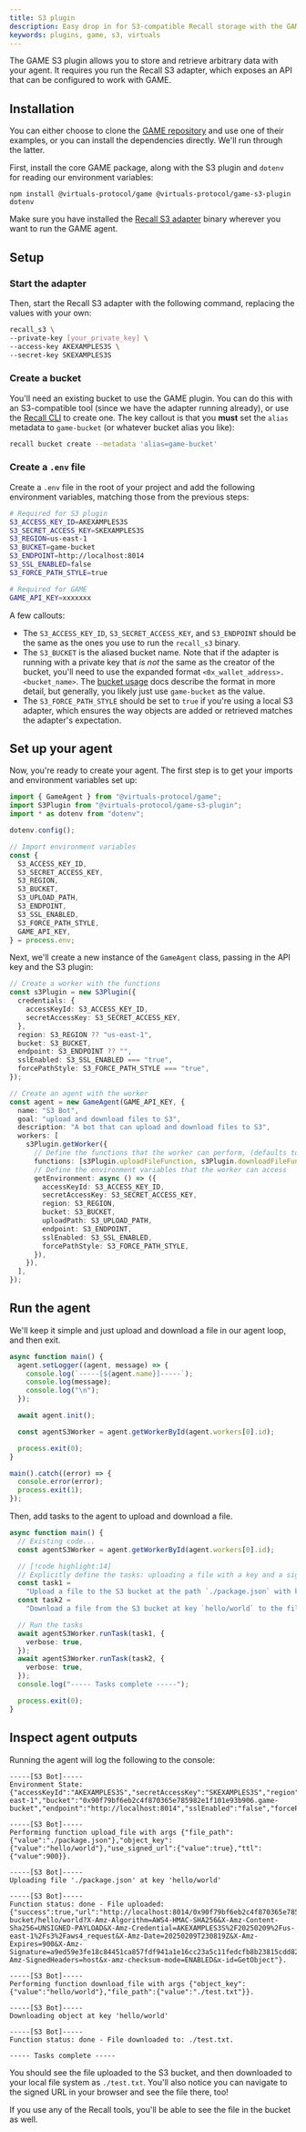 ```yaml
---
title: S3 plugin
description: Easy drop in for S3-compatible Recall storage with the GAME framework.
keywords: plugins, game, s3, virtuals
---
```


The GAME S3 plugin allows you to store and retrieve arbitrary data with your agent. It requires you
run the Recall S3 adapter, which exposes an API that can be configured to work with GAME.

<Steps>

<Step>

## Installation

You can either choose to clone the [GAME repository](https://github.com/game-by-virtuals/game-node)
and use one of their examples, or you can install the dependencies directly. We'll run through the
latter.

First, install the core GAME package, along with the S3 plugin and `dotenv` for reading our
environment variables:

```package-install
npm install @virtuals-protocol/game @virtuals-protocol/game-s3-plugin dotenv
```

Make sure you have installed the [Recall S3 adapter](/tools/s3) binary wherever you want to run the
GAME agent.

</Step>

<Step>

## Setup

### Start the adapter

Then, start the Recall S3 adapter with the following command, replacing the values with your own:

```sh
recall_s3 \
--private-key [your_private_key] \
--access-key AKEXAMPLES3S \
--secret-key SKEXAMPLES3S
```

### Create a bucket

You'll need an existing bucket to use the GAME plugin. You can do this with an S3-compatible tool
(since we have the adapter running already), or use the [Recall CLI](/tools/cli) to create one. The
key callout is that you **must** set the `alias` metadata to `game-bucket` (or whatever bucket alias
you like):

```sh
recall bucket create --metadata 'alias=game-bucket'
```

### Create a `.env` file

Create a `.env` file in the root of your project and add the following environment variables,
matching those from the previous steps:

```bash
# Required for S3 plugin
S3_ACCESS_KEY_ID=AKEXAMPLES3S
S3_SECRET_ACCESS_KEY=SKEXAMPLES3S
S3_REGION=us-east-1
S3_BUCKET=game-bucket
S3_ENDPOINT=http://localhost:8014
S3_SSL_ENABLED=false
S3_FORCE_PATH_STYLE=true

# Required for GAME
GAME_API_KEY=xxxxxxx
```

A few callouts:

- The `S3_ACCESS_KEY_ID`, `S3_SECRET_ACCESS_KEY`, and `S3_ENDPOINT` should be the same as the ones
  you use to run the `recall_s3` binary.
- The `S3_BUCKET` is the aliased bucket name. Note that if the adapter is running with a private key
  that _is not_ the same as the creator of the bucket, you'll need to use the expanded format
  `<0x_wallet_address>.<bucket_name>`. The [bucket usage](/tools/s3#create-an-aliased-bucket) docs
  describe the format in more detail, but generally, you likely just use `game-bucket` as the value.
- The `S3_FORCE_PATH_STYLE` should be set to `true` if you're using a local S3 adapter, which
  ensures the way objects are added or retrieved matches the adapter's expectation.

</Step>

<Step>

## Set up your agent

Now, you're ready to create your agent. The first step is to get your imports and environment
variables set up:

```typescript title="src/agent.ts"
import { GameAgent } from "@virtuals-protocol/game";
import S3Plugin from "@virtuals-protocol/game-s3-plugin";
import * as dotenv from "dotenv";

dotenv.config();

// Import environment variables
const {
  S3_ACCESS_KEY_ID,
  S3_SECRET_ACCESS_KEY,
  S3_REGION,
  S3_BUCKET,
  S3_UPLOAD_PATH,
  S3_ENDPOINT,
  S3_SSL_ENABLED,
  S3_FORCE_PATH_STYLE,
  GAME_API_KEY,
} = process.env;
```

Next, we'll create a new instance of the `GameAgent` class, passing in the API key and the S3
plugin:

```typescript
// Create a worker with the functions
const s3Plugin = new S3Plugin({
  credentials: {
    accessKeyId: S3_ACCESS_KEY_ID,
    secretAccessKey: S3_SECRET_ACCESS_KEY,
  },
  region: S3_REGION ?? "us-east-1",
  bucket: S3_BUCKET,
  endpoint: S3_ENDPOINT ?? "",
  sslEnabled: S3_SSL_ENABLED === "true",
  forcePathStyle: S3_FORCE_PATH_STYLE === "true",
});

// Create an agent with the worker
const agent = new GameAgent(GAME_API_KEY, {
  name: "S3 Bot",
  goal: "upload and download files to S3",
  description: "A bot that can upload and download files to S3",
  workers: [
    s3Plugin.getWorker({
      // Define the functions that the worker can perform, (defaults to all functions defined in the plugin)
      functions: [s3Plugin.uploadFileFunction, s3Plugin.downloadFileFunction],
      // Define the environment variables that the worker can access
      getEnvironment: async () => ({
        accessKeyId: S3_ACCESS_KEY_ID,
        secretAccessKey: S3_SECRET_ACCESS_KEY,
        region: S3_REGION,
        bucket: S3_BUCKET,
        uploadPath: S3_UPLOAD_PATH,
        endpoint: S3_ENDPOINT,
        sslEnabled: S3_SSL_ENABLED,
        forcePathStyle: S3_FORCE_PATH_STYLE,
      }),
    }),
  ],
});
```

</Step>

<Step>

## Run the agent

We'll keep it simple and just upload and download a file in our agent loop, and then exit.

```typescript title="src/agent.ts"
async function main() {
  agent.setLogger((agent, message) => {
    console.log(`-----[${agent.name}]-----`);
    console.log(message);
    console.log("\n");
  });

  await agent.init();

  const agentS3Worker = agent.getWorkerById(agent.workers[0].id);

  process.exit(0);
}

main().catch((error) => {
  console.error(error);
  process.exit(1);
});
```

Then, add tasks to the agent to upload and download a file.

```typescript title="src/agent.ts"
async function main() {
  // Existing code...
  const agentS3Worker = agent.getWorkerById(agent.workers[0].id);

  // [!code highlight:14]
  // Explicitly define the tasks: uploading a file with a key and a signed URL, and downloading a file
  const task1 =
    "Upload a file to the S3 bucket at the path `./package.json` with key `hello/world` and use a signed URL with a TTL of 900 seconds";
  const task2 =
    "Download a file from the S3 bucket at key `hello/world` to the file at `./test.txt`";

  // Run the tasks
  await agentS3Worker.runTask(task1, {
    verbose: true,
  });
  await agentS3Worker.runTask(task2, {
    verbose: true,
  });
  console.log("----- Tasks complete -----");

  process.exit(0);
}
```

</Step>

<Step>

## Inspect agent outputs

Running the agent will log the following to the console:

```
-----[S3 Bot]-----
Environment State: {"accessKeyId":"AKEXAMPLES3S","secretAccessKey":"SKEXAMPLES3S","region":"us-east-1","bucket":"0x90f79bf6eb2c4f870365e785982e1f101e93b906.game-bucket","endpoint":"http://localhost:8014","sslEnabled":"false","forcePathStyle":"true"}

-----[S3 Bot]-----
Performing function upload_file with args {"file_path":{"value":"./package.json"},"object_key":{"value":"hello/world"},"use_signed_url":{"value":true},"ttl":{"value":900}}.

-----[S3 Bot]-----
Uploading file './package.json' at key 'hello/world'

-----[S3 Bot]-----
Function status: done - File uploaded:
{"success":true,"url":"http://localhost:8014/0x90f79bf6eb2c4f870365e785982e1f101e93b906.game-bucket/hello/world?X-Amz-Algorithm=AWS4-HMAC-SHA256&X-Amz-Content-Sha256=UNSIGNED-PAYLOAD&X-Amz-Credential=AKEXAMPLES3S%2F20250209%2Fus-east-1%2Fs3%2Faws4_request&X-Amz-Date=20250209T230819Z&X-Amz-Expires=900&X-Amz-Signature=a9ed59e3fe18c84451ca857fdf941a1e16cc23a5c11fedcfb8b23815cdd82cc3&X-Amz-SignedHeaders=host&x-amz-checksum-mode=ENABLED&x-id=GetObject"}.

-----[S3 Bot]-----
Performing function download_file with args {"object_key":{"value":"hello/world"},"file_path":{"value":"./test.txt"}}.

-----[S3 Bot]-----
Downloading object at key 'hello/world'

-----[S3 Bot]-----
Function status: done - File downloaded to: ./test.txt.

----- Tasks complete -----
```

You should see the file uploaded to the S3 bucket, and then downloaded to your local file system as
`./test.txt`. You'll also notice you can navigate to the signed URL in your browser and see the file
there, too!

If you use any of the Recall tools, you'll be able to see the file in the bucket as well.

</Step>

</Steps>
